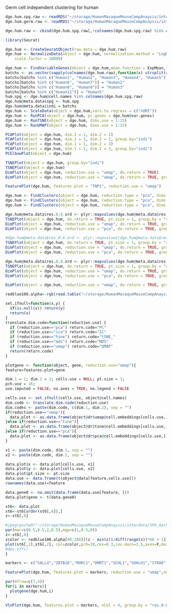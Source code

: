 Germ cell independent clustering for human

```r
dge.hum.spg.raw <- readRDS("~/storage/HumanMacaqueMouseCompAnaysis/interdata/dge.hum.spg.full.raw.rds")
dge.hum.germ.raw <- readRDS("~/storage/HumanMacaqueMouseCompAnaysis/interdata/dge.hum.germ.raw.rds")
```

```r
dge.hum.raw <- cbind(dge.hum.spg.raw[,!colnames(dge.hum.spg.raw) %in% colnames(dge.hum.germ.raw)], dge.hum.germ.raw)
```

```r
library(Seurat)
```


```r
dge.hum <- CreateSeuratObject(raw.data = dge.hum.raw)
dge.hum <- NormalizeData(object = dge.hum, normalization.method = "LogNormalize", 
    scale.factor = 10000)
```

```r
dge.hum <- FindVariableGenes(object = dge.hum,mean.function = ExpMean, dispersion.function = LogVMR, x.low.cutoff = 0.0125, y.cutoff = 1, x.high.cutoff = 3)
batchs <- as.vector(sapply(colnames(dge.hum.raw),function(x) strsplit(x,'_')[[1]][1]))
batchs[batchs %in% c("Human1", "Human2", "Human3", "Human4", "Human5")] = "Human1"
batchs[batchs %in% c("Human6", "Human7")] = "Human2"
batchs[batchs %in% c("Human8", "Human9")] = "Human3"
batchs[batchs %in% c("Human11")] = "Human5"
hum.spg <- dge.hum@cell.names %in% colnames(dge.hum.spg.raw)
dge.hum@meta.data$spg <- hum.spg
dge.hum@meta.data$indi = batchs
dge.hum <- ScaleData(object = dge.hum,vars.to.regress = c("nUMI"))
dge.hum <- RunPCA(object = dge.hum, pc.genes = dge.hum@var.genes)
dge.hum <- RunTSNE(object = dge.hum, dims.use = 1:15)
dge.hum <- RunUMAP(object = dge.hum, dims.use = 1:15)
```


```r
PCAPlot(object = dge.hum, dim.1 = 1, dim.2 = 2)
PCAPlot(object = dge.hum, dim.1 = 1, dim.2 = 2, group.by="indi")
PCAPlot(object = dge.hum, dim.1 = 1, dim.2 = 3)
PCAPlot(object = dge.hum, dim.1 = 1, dim.2 = 3, group.by="indi")
PCElbowPlot(object = dge.hum)
```

```r
TSNEPlot(object = dge.hum, group.by="indi")
TSNEPlot(object = dge.hum)
DimPlot(object = dge.hum, reduction.use = "umap", do.return = TRUE)
DimPlot(object = dge.hum, reduction.use = "umap", do.return = TRUE, group.by="indi")
```

```r
FeaturePlot(dge.hum, features.plot = "TNP1", reduction.use = "umap")
```

```r
dge.hum <- FindClusters(object = dge.hum, reduction.type = "pca", dims.use = 1:15, save.SNN = TRUE, resolution = 0.6)
dge.hum <- FindClusters(object = dge.hum, reduction.type = "pca", dims.use = 1:15, save.SNN = TRUE, resolution = 0.7)
dge.hum <- FindClusters(object = dge.hum, reduction.type = "pca", dims.use = 1:15, save.SNN = TRUE, resolution = 0.8)
```

```r
dge.hum@meta.data$res.0.6.ord <- plyr::mapvalues(dge.hum@meta.data$res.0.6, c(5,2,6,8,7,0,3,1,4),c(1,2,3,4,5,6,7,8,9))
TSNEPlot(object = dge.hum, do.return = TRUE, pt.size = 1, group.by = "res.0.6.ord")
DimPlot(object = dge.hum, reduction.use = "umap", do.return = TRUE, group.by="res.0.6.ord")
DimPlot(object = dge.hum, reduction.use = "pca", do.return = TRUE, group.by="res.0.6.ord")
```

```r
#dge.hum@meta.data$res.0.6.ord <- plyr::mapvalues(dge.hum@meta.data$res.0.6, c(5,2,6,8,7,0,3,1,4),c(1,2,3,4,5,6,7,8,9))
TSNEPlot(object = dge.hum, do.return = TRUE, pt.size = 1, group.by = "res.0.7")
DimPlot(object = dge.hum, reduction.use = "umap", do.return = TRUE, group.by="res.0.7")
DimPlot(object = dge.hum, reduction.use = "pca", do.return = TRUE, group.by="res.0.7")
```

```r
dge.hum@meta.data$res.0.8.ord <- plyr::mapvalues(dge.hum@meta.data$res.0.8, c(10,9,1,6,11,8,7,0,2,5,4,3),c(1,2,3,4,5,6,7,8,9,10,11,12))
TSNEPlot(object = dge.hum, do.return = TRUE, pt.size = 1, group.by = "res.0.8.ord")
DimPlot(object = dge.hum, reduction.use = "umap", do.return = TRUE, group.by="res.0.8.ord")
DimPlot(object = dge.hum, reduction.use = "pca", do.return = TRUE, group.by="res.0.8.ord")
```

```r
DimPlot(object = dge.hum, reduction.use = "umap", do.return = TRUE, group.by="nonspg")
```


```r
redblue100.alpha<-rgb(read.table("~/storage/HumanMacaqueMouseCompAnaysis/redblue100.txt",sep='\t',row.names=1,header=T),alpha=0.8)

set.ifnull=function(x,y) {
  if(is.null(x)) return(y)
  return(x)
}
translate.dim.code=function(reduction.use) {
  if (reduction.use=="pca") return.code="PC"
  if (reduction.use=="ica") return.code="IC"
  if (reduction.use=="tsne") return.code="tSNE_"
  if (reduction.use=="mds") return.code="MDS"
  if (reduction.use=="umap") return.code="UMAP"
  return(return.code)
}

plotgene <- function(object, gene, reduction.use="umap"){
feature=features.plot=gene

dim.1 = 1; dim.2 = 2; cells.use = NULL; pt.size = 1;
pch.use = 16;
use.imputed = FALSE; no.axes = TRUE; no.legend = FALSE

cells.use <- set.ifnull(cells.use, object@cell.names)
dim.code <- translate.dim.code(reduction.use)
dim.codes <- paste(dim.code, c(dim.1, dim.2), sep = "")
if(reduction.use=="umap"){
  data.plot <- as.data.frame(object@dr$umap@cell.embeddings[cells.use,])
}else if(reduction.use=="tsne"){
  data.plot <- as.data.frame(object@dr$tsne@cell.embeddings[cells.use,])
}else if(reduction.use=="pca"){
  data.plot <- as.data.frame(object@dr$pca@cell.embeddings[cells.use,])
}

x1 <- paste(dim.code, dim.1, sep = "")
x2 <- paste(dim.code, dim.2, sep = "")

data.plot$x <- data.plot[cells.use, x1]
data.plot$y <- data.plot[cells.use, x2]
data.plot$pt.size <- pt.size
data.use <- data.frame(t(object@data[feature,cells.use]))
rownames(data.use)=feature

data.gene0 <- na.omit(data.frame(data.use[feature, ]))
data.plot$gene <- t(data.gene0)

st6<- data.plot
st6<-st6[order(st6[,6]),]
z<-st6[,6]

#jpeg(paste0("~/storage/HumanMacaqueMouseCompAnaysis/interdata/SPG_markers/plots/newplots/spg.cca","_",feature,"_40-100redblue.jpeg"),height=850,width=800,res=300)
par(mar=c(0.5,0.5,2,0.5),mgp=c(1,0.5,0))
z<-st6[,6]
zcolor <- redblue100.alpha[40:100][(z - min(z))/diff(range(z))*60 + 1]
plot(st6[,1],st6[,2], col=zcolor,pch=19,cex=0.3,cex.main=1.5,axes=F,main=features.plot,xlab="",ylab="")
#dev.off()
}
```
```r
markers <- c("SALL4","ZBTB16","MORC1","DMRT1","UCHL1","SOHLH1","STRA8","GFRA1","TSPAN33","ID4","TBPL1","ZCWPW1","MEIOB","SYCP1","PRDM9","TEX101","PIWIL1","SPO11","MEI1","PIWIL2","SPAG6","SYCP3","HORMAD1","ACRV1","PRM2","HSPA1L","TNP1","CATSPER3")
```

```r
FeaturePlot(dge.hum, features.plot = markers, reduction.use = "umap",nCol = 4,pch.use = 0.1)
```

```r
par(mfrow=c(7,4))
for(i in markers){
  plotgene(dge.hum,i)
}
```


```r
VlnPlot(dge.hum, features.plot = markers, nCol = 4, group.by = "res.0.6.ord", point.size.use = 0)
```

